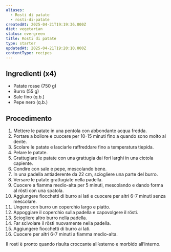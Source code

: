 ```yaml
---
aliases:
  - Rosti di patate
  - rosti-di-patate
createdAt: 2025-04-21T19:19:36.000Z
diet: vegetarian
status: evergreen
title: Rosti di patate
type: starter
updatedAt: 2025-04-21T19:20:10.000Z
contentType: recipes
---
```

## Ingredienti (x4)

- Patate rosse (750 g)
- Burro (55 g)
- Sale fino (q.b.)
- Pepe nero (q.b.)

## Procedimento

1. Mettere le patate in una pentola con abbondante acqua fredda.
2. Portare a bollore e cuocere per 10-15 minuti fino a quando sono molto al dente.
3. Scolare le patate e lasciarle raffreddare fino a temperatura tiepida.
4. Pelare le patate.
5. Grattugiare le patate con una grattugia dai fori larghi in una ciotola capiente.
6. Condire con sale e pepe, mescolando bene.
7. In una padella antiaderente da 22 cm, sciogliere una parte del burro.
8. Versare le patate grattugiate nella padella.
9. Cuocere a fiamma medio-alta per 5 minuti, mescolando e dando forma al rösti con una spatola.
10. Aggiungere fiocchetti di burro ai lati e cuocere per altri 6-7 minuti senza mescolare.
11. Ungere con burro un coperchio largo e piatto.
12. Appoggiare il coperchio sulla padella e capovolgere il rösti.
13. Sciogliere altro burro nella padella.
14. Far scivolare il rösti nuovamente nella padella.
15. Aggiungere fiocchetti di burro ai lati.
16. Cuocere per altri 6-7 minuti a fiamma medio-alta.

Il rosti è pronto quando risulta croccante all’esterno e morbido all’interno.
